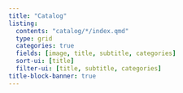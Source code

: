 ```yaml
---
title: "Catalog"
listing:
  contents: "catalog/*/index.qmd"
  type: grid
  categories: true
  fields: [image, title, subtitle, categories]
  sort-ui: [title]
  filter-ui: [title, subtitle, categories]
title-block-banner: true
---
```


